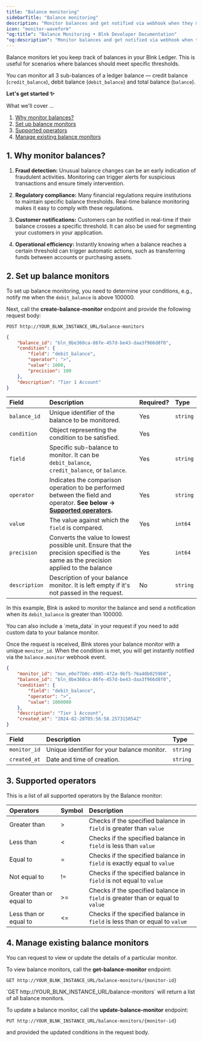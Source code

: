 ```yaml
---
title: "Balance monitoring"
sidebarTitle: "Balance monitoring"
description: "Monitor balances and get notified via webhook when they meet set conditions."
icon: "monitor-waveform"
"og:title": "Balance Monitoring • Blnk Developer Documentation" 
"og:description": "Monitor balances and get notified via webhook when they meet set conditions."
---
```



Balance monitors let you keep track of balances in your Blnk Ledger. This is useful for scenarios where balances should meet specific thresholds.

You can monitor all 3 sub-balances of a ledger balance — credit balance (`credit_balance`), debit balance (`debit_balance`) and total balance (`balance`). 

**Let's get started ✨**

What we'll cover …

1. [Why monitor balances?](#1-why-monitor-balances)
2. [Set up balance monitors](#2-set-up-balance-monitors)
3. [Supported operators](#3-supported-operators)
4. [Manage existing balance monitors](#4-manage-existing-balance-monitors)

## 1. Why monitor balances?

1. **Fraud detection:** Unusual balance changes can be an early indication of fraudulent activities. Monitoring can trigger alerts for suspicious transactions and ensure timely intervention.

2. **Regulatory compliance:** Many financial regulations require institutions to maintain specific balance thresholds. Real-time balance monitoring makes it easy to comply with these regulations.

3. **Customer notifications:** Customers can be notified in real-time if their balance crosses a specific threshold. It can also be used for segmenting your customers in your application.

4. **Operational efficiency:** Instantly knowing when a balance reaches a certain threshold can trigger automatic actions, such as transferring funds between accounts or purchasing assets.

## 2. Set up balance monitors

To set up balance monitoring, you need to determine your conditions, e.g., notify me when the `debit_balance` is above 100000.

Next, call the **create-balance-monitor** endpoint and provide the following request body:

```
POST http://YOUR_BLNK_INSTANCE_URL/balance-monitors
```

```json Request
{
    "balance_id": "bln_0be360ca-86fe-457d-be43-daa3f966d8f0",
    "condition": {
        "field": "debit_balance",
        "operator": ">",
        "value": 1000,
        "precision": 100
    },
    "description": "Tier 1 Account"
}
```

| Field | Description | Required? | Type
| :--- |:--- | :--- | :---
| `balance_id` | Unique identifier of the balance to be monitored. | Yes | `string`
| `condition` | Object representing the condition to be satisfied. | Yes
| `field` | Specific sub-balance to monitor. It can be `debit_balance`, `credit_balance`, or `balance`. | Yes | `string`
| `operator` |  Indicates the comparison operation to be performed between the field and operator. **See below → [Supported operators](#supported-operators).** | Yes | `string`
| `value` | The value against which the `field` is compared. | Yes | `int64`
| `precision` | Converts the value to lowest possible unit. Ensure that the precision specified is the same as the precision applied to the balance | Yes | `int64`
| `description` | Description of your balance monitor. It is left empty if it's not passed in the request. | No | `string`

In this example, Blnk is asked to monitor the balance and send a notification when its `debit_balance` is greater than 100000.

<Note>
    You can also include a `meta_data` in your request if you need to add custom data to your balance monitor.
</Note>

Once the request is received, Blnk stores your balance monitor with a unique `monitor_id`. When the condition is met, you will get instantly notified via the `balance.monitor` webhook event.

```json Response
{
    "monitor_id": "mon_e0e77b0c-4985-472a-9bf5-76a48b0259b0",
    "balance_id": "bln_0be360ca-86fe-457d-be43-daa3f966d8f0",
    "condition": {
        "field": "debit_balance",
        "operator": ">",
        "value": 1000000
    },
    "description": "Tier 1 Account",
    "created_at": "2024-02-20T05:56:58.257315054Z"
}
```

| Field | Description | Type
| :--- | :--- | :---
| `monitor_id` | Unique identifier for your balance monitor. | `string`
| `created_at` | Date and time of creation. | `string` 

## 3. Supported operators

This is a list of all supported operators by the Balance monitor:

|Operators|Symbol|Description
|:------|:------|:------|
|Greater than|>|Checks if the specified balance in `field` is greater than `value`
|Less than|&lt;|Checks if the specified balance in `field` is less than `value`
|Equal to|=|Checks if the specified balance in `field` is exactly equal to `value`
|Not equal to|!=| Checks if the specified balance in `field` is not equal to `value`
|Greater than or equal to|>=|Checks if the specified balance in `field` is greater than or equal to `value`
|Less than or equal to|&lt;=|Checks if the specified balance in `field` is less than or equal to `value`

## 4. Manage existing balance monitors

You can request to view or update the details of a particular monitor.

To view balance monitors, call the **get-balance-monitor** endpoint:

```
GET http://YOUR_BLNK_INSTANCE_URL/balance-monitors/{monitor-id}
```

<Tip>
    `GET http://YOUR_BLNK_INSTANCE_URL/balance-monitors` will return a list of all balance monitors.
</Tip>

To update a balance monitor, call the **update-balance-monitor** endpoint:

```
PUT http://YOUR_BLNK_INSTANCE_URL/balance-monitors/{monitor-id}
```

and provided the updated conditions in the request body.

<NeedHelp />